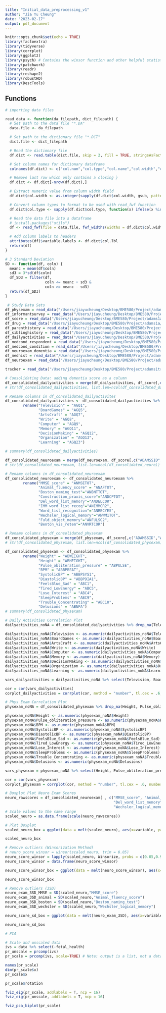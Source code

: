 ```yaml
---
title: "Initial_data_preprocessing_v1"
author: "Jia Yu Cheung"
date: "2023-02-17"
output: pdf_document
---
```


```r
knitr::opts_chunk$set(echo = TRUE)
library(factoextra)
library(tidyverse)
library(corrplot)
library(ggplot2)
library(psych) # Contains the winsor function and other helpful statistical tools
library(patchwork)
library(readr)
library(reshape2)
library(robustHD)
library(DescTools)
```

## Functions
```r
# importing data files

read_data <- function(da_filepath, dict_filepath) {
  # Set path to the data file "*.DA"
  data.file <- da_filepath

  # Set path to the dictionary file "*.DCT"
  dict.file <- dict_filepath

  # Read the dictionary file
  df.dict <- read.table(dict.file, skip = 2, fill = TRUE, stringsAsFactors = FALSE)

  # Set column names for dictionary dataframe
  colnames(df.dict) <- c("col.num","col.type","col.name","col.width","col.lbl")

  # Remove last row which only contains a closing }
  df.dict <- df.dict[-nrow(df.dict),]

  # Extract numeric value from column width field
  df.dict$col.width <- as.integer(sapply(df.dict$col.width, gsub, pattern = "[^0-9\\.]", replacement = ""))

  # Convert column types to format to be used with read_fwf function
  df.dict$col.type <- sapply(df.dict$col.type, function(x) ifelse(x %in% c("int","byte","long"), "i", ifelse(x == "float", "n", ifelse(x == "double", "d", "c"))))

  # Read the data file into a dataframe
  # install.packages("utils")
  df <- read_fwf(file = data.file, fwf_widths(widths = df.dict$col.width, col_names = df.dict$col.name), col_types = paste(df.dict$col.type, collapse = ""))

  # Add column labels to headers
  attributes(df)$variable.labels <- df.dict$col.lbl
  return(df)
}

# 3 Standard Deviation 
SD <- function(df, coln) {
  meanc = mean(df$coln)
  sd3 = 3*sd(df$coln)
  df_SD3 = filter(df,
                  coln <= meanc + sd3 &
                  coln >= meanc - sd3)
  return(df_SD3)
}
```

```r
 # Study Data Sets
df_physexam = read_data("/Users/jiayucheung/Desktop/BME580/Project/adams1a/adams1ada/ADAMS1AB_R.da","/Users/jiayucheung/Desktop/BME580/Project/adams1a/adams1asta/ADAMS1AB_R.dct")
df_informantsurvey = read_data("/Users/jiayucheung/Desktop/BME580/Project/adams1a/adams1ada/ADAMS1AC_R.da","/Users/jiayucheung/Desktop/BME580/Project/adams1a/adams1asta/ADAMS1AC_R.dct")
df_score = read_data("/Users/jiayucheung/Desktop/BME580/Project/adams1a/adams1ada/ADAMS1AD_R.da","/Users/jiayucheung/Desktop/BME580/Project/adams1a/adams1asta/ADAMS1AD_R.dct")
df_drug = read_data("/Users/jiayucheung/Desktop/BME580/Project/adams1a/adams1ada/ADAMS1AE_D.da","/Users/jiayucheung/Desktop/BME580/Project/adams1a/adams1asta/ADAMS1AE_D.dct")
df_parenthistory = read_data("/Users/jiayucheung/Desktop/BME580/Project/adams1a/adams1ada/ADAMS1AF_R.da","/Users/jiayucheung/Desktop/BME580/Project/adams1a/adams1asta/ADAMS1AF_R.dct")
df_siblinghistory = read_data("/Users/jiayucheung/Desktop/BME580/Project/adams1a/adams1ada/ADAMS1AF_SB.da","/Users/jiayucheung/Desktop/BME580/Project/adams1a/adams1asta/ADAMS1AF_SB.dct")
df_dailyactivities = read_data("/Users/jiayucheung/Desktop/BME580/Project/adams1a/adams1ada/ADAMS1AG_R.da","/Users/jiayucheung/Desktop/BME580/Project/adams1a/adams1asta/ADAMS1AG_R.dct")
df_medcond_respondent = read_data("/Users/jiayucheung/Desktop/BME580/Project/adams1a/adams1ada/ADAMS1AH_C.da","/Users/jiayucheung/Desktop/BME580/Project/adams1a/adams1asta/ADAMS1AH_C.dct")
df_medcond_condition = read_data("/Users/jiayucheung/Desktop/BME580/Project/adams1a/adams1ada/ADAMS1AH_R.da","/Users/jiayucheung/Desktop/BME580/Project/adams1a/adams1asta/ADAMS1AH_R.dct")
df_neuroexam_dementia = read_data("/Users/jiayucheung/Desktop/BME580/Project/adams1a/adams1ada/ADAMS1AJ_R.da","/Users/jiayucheung/Desktop/BME580/Project/adams1a/adams1asta/ADAMS1AJ_R.dct")
df_medhist = read_data("/Users/jiayucheung/Desktop/BME580/Project/adams1a/adams1ada/ADAMS1AM_R.da","/Users/jiayucheung/Desktop/BME580/Project/adams1a/adams1asta/ADAMS1AM_R.dct")
df_neuroexam = read_data("/Users/jiayucheung/Desktop/BME580/Project/adams1a/adams1ada/ADAMS1AN_R.da","/Users/jiayucheung/Desktop/BME580/Project/adams1a/adams1asta/ADAMS1AN_R.dct")

tracker = read_data("/Users/jiayucheung/Desktop/BME580/Project/adams1trk/ADAMS1TRK_R.da","/Users/jiayucheung/Desktop/BME580/Project/adams1trk/adams1trksta/ADAMS1TRK_R.dct")
```

```r
# Consolidating Data: adding dementia score as a column 
df_consolidated_dailyactivities = merge(df_dailyactivities, df_score[,c("ADAMSSID","ADCCDX1")], by="ADAMSSID", how = 'left', all.x = TRUE)
# str(df_consolidated_dailyactivities, list.len=ncol(df_consolidated_dailyactivities))

# Rename columns in df_consolidated_dailyactivites
df_consolidated_dailyactivities <- df_consolidated_dailyactivities %>% 
        rename("Television" = "AGQ1",
               "BoardGames" = "AGQ5",
               "ArtsCraft" = "AGQ7",
               "Write" = "AGQ8",
               "Computer" = "AGQ9",
               "Memory" = "AGQ11",
               "DecisionMaking" = "AGQ12",
               "Organization" = "AGQ13",
               "Learning" = "AGQ23")

# summary(df_consolidated_dailyactivities)

df_consolidated_neuroexam = merge(df_neuroexam, df_score[,c("ADAMSSID","ADCCDX1")], by="ADAMSSID", how = 'left', all.x = TRUE)
# str(df_consolidated_neuroexam, list.len=ncol(df_consolidated_neuro))

# Rename columns in df_consolidated_neuroexam
df_consolidated_neuroexam <- df_consolidated_neuroexam %>% 
        rename("MMSE_score" = "ANMSETOT",
               "Animal_fluency_score" = "ANAFTOT",
               "Boston_naming_test"="ANBNTTOT",
               "Construction_praxis_score"="ANDCPTOT",
               "Del_word_list_memory"="ANDELCOR",
               "IMM_word_list_recog"="ANIMMCR2",
               "Word_list_recognition"="ANRECYES",
               "Wechsler_logical_memory"="ANWM1TOT",
               "Fuld_object_memory"="ANFULSC2",
               "Benton_vis_reten"="ANVRTCOR")

# Rename columns in df_consolidated_physexam
df_consolidated_physexam = merge(df_physexam, df_score[,c("ADAMSSID","ADCCDX1")], by="ADAMSSID", how = 'left', all.x = TRUE)
# str(df_consolidated_physexam, list.len=ncol(df_consolidated_physexam))

df_consolidated_physexam <- df_consolidated_physexam %>% 
        rename("Weight" = "ABWEIGHT",
               "Height" = "ABHEIGHT",
               "Pulse_obliteration_pressure" = "ABPULSE",
               "BPM" = "ABBPBEAT",
               "SystolicBP" = "ABBPSYS1",
               "DiastolicBP" = "ABBPDIA1",
               "FeelsBlue_Sad" = "ABC1",
               "Tired_LowEnergy" = "ABC5",
               "Lose_Interest" = "ABC4",
               "SleepProblems" = "ABC9",
               "Trouble_Concentrating" = "ABC10",
               "Delusions" = "ABNPA")
# summary(df_consolidated_physexam)
```

```r
# Daily Activities Correlation Plot
dailyactivities_noNA = df_consolidated_dailyactivities %>% drop_na(Television, BoardGames, ArtsCraft, Write, Computer, Memory, DecisionMaking, Organization, Learning)

dailyactivities_noNA$Television <- as.numeric(dailyactivities_noNA$Television)
dailyactivities_noNA$BoardGames <- as.numeric(dailyactivities_noNA$BoardGames)
dailyactivities_noNA$ArtsCraft <- as.numeric(dailyactivities_noNA$ArtsCraft)
dailyactivities_noNA$Write <- as.numeric(dailyactivities_noNA$Write)
dailyactivities_noNA$Computer <- as.numeric(dailyactivities_noNA$Computer)
dailyactivities_noNA$Memory <- as.numeric(dailyactivities_noNA$Memory)
dailyactivities_noNA$DecisionMaking <- as.numeric(dailyactivities_noNA$DecisionMaking)
dailyactivities_noNA$Organization <- as.numeric(dailyactivities_noNA$Organization)
dailyactivities_noNA$Learning <- as.numeric(dailyactivities_noNA$Learning)

vars_dailyactivities = dailyactivities_noNA %>% select(Television, BoardGames, ArtsCraft, Write, Computer, Memory, DecisionMaking, Organization, Learning)

cor = cor(vars_dailyactivities)
corplot_dailyactivities = corrplot(cor, method = "number", tl.cex = .6, number.cex = .8)

# Phys Exam Correlation Plot
physexam_noNA = df_consolidated_physexam %>% drop_na(Height, Pulse_obliteration_pressure, BPM, SystolicBP, DiastolicBP, FeelsBlue_Sad, Tired_LowEnergy, Lose_Interest, SleepProblems, Trouble_Concentrating, Delusions)

physexam_noNA$Height <- as.numeric(physexam_noNA$Height)
physexam_noNA$Pulse_obliteration_pressure <- as.numeric(physexam_noNA$Pulse_obliteration_pressure)
physexam_noNA$BPM <- as.numeric(physexam_noNA$BPM)
physexam_noNA$SystolicBP <- as.numeric(physexam_noNA$SystolicBP)
physexam_noNA$DiastolicBP <- as.numeric(physexam_noNA$DiastolicBP)
physexam_noNA$FeelsBlue_Sad <- as.numeric(physexam_noNA$FeelsBlue_Sad)
physexam_noNA$Tired_LowEnergy <- as.numeric(physexam_noNA$Tired_LowEnergy)
physexam_noNA$Lose_Interest <- as.numeric(physexam_noNA$Lose_Interest)
physexam_noNA$SleepProblems <- as.numeric(physexam_noNA$SleepProblems)
physexam_noNA$Trouble_Concentrating <- as.numeric(physexam_noNA$Trouble_Concentrating)
physexam_noNA$Delusions <- as.numeric(physexam_noNA$Delusions)

vars_physexam = physexam_noNA %>% select(Height, Pulse_obliteration_pressure, BPM, SystolicBP, DiastolicBP, FeelsBlue_Sad, Tired_LowEnergy, Lose_Interest, SleepProblems, Trouble_Concentrating, Delusions)

cor = cor(vars_physexam)
corplot_physexam = corrplot(cor, method = "number", tl.cex = .6, number.cex = .8)

```

```r
# Boxplot Plot Neuro Exam Scores
neuro_rawscores = df_consolidated_neuroexam[ , c("MMSE_score", "Animal_fluency_score","Boston_naming_test","Construction_praxis_score",
                                                 "Del_word_list_memory","IMM_word_list_recog","Word_list_recognition",
                                                 "Wechsler_logical_memory","Fuld_object_memory","Benton_vis_reten")]
# Scale values to the same range
scaled_neuro = as.data.frame(scale(neuro_rawscores))

# Plot Boxplot
scaled_neuro_box = ggplot(data = melt(scaled_neuro), aes(x=variable, y=value)) + geom_boxplot(aes(fill=variable)) + theme(axis.text.x=element_blank(),) + labs(title="Scaled Neuro Exam Values", x="Test", y="Scaled Values")

scaled_neuro_box

# Remove outliers (Winsorization Method)
# neuro_score_winsor = winsor(scaled_neuro, trim = 0.05)
neuro_score_winsor = lapply(scaled_neuro, Winsorize, probs = c(0.05,0.95))
neuro_score_winsor = data.frame(neuro_score_winsor)

neuro_score_winsor_box = ggplot(data = melt(neuro_score_winsor), aes(x=variable, y=value)) + geom_boxplot(aes(fill=variable)) + theme(axis.text.x=element_blank(),) + labs(title="Scaled Neuro Exam Values (Without Outliers - Winsorization)", x="Test", y="Scaled Values")

neuro_score_winsor_box

# Remove outliers (3SD)
neuro_exam_3SD_MMSE = SD(scaled_neuro,"MMSE_score")
neuro_exam_3SD_animal = SD(scaled_neuro,"Animal_fluency_score")
neuro_exam_3SD_boston = SD(scaled_neuro,"Boston_naming_test")
neuro_exam_3SD_wechsler = SD(scaled_neuro,"Wechsler_logical_memory")

neuro_score_sd_box = ggplot(data = melt(neuro_exam_3SD), aes(x=variable, y=value)) + geom_boxplot(aes(fill=variable)) + theme(axis.text.x=element_blank(),) + labs(title="Scaled Neuro Exam Values (Without Outliers - 3SD)", x="Test", y="Scaled Values")

neuro_score_sd_box
```

```r
# PCA

# Scale and unscaled data
ivs = data %>% select(-fetal_health)
pr_unscale = prcomp(ivs)
pr_scale = prcomp(ivs, scale=TRUE) # Note: output is a list, not a dataframe

names(pr_scale)
dim(pr_scale$x)
pr_scale$x

pr_scale$rotation

fviz_eig(pr_scale, addlabels = T, ncp = 16)
fviz_eig(pr_unscale, addlabels = T, ncp = 16) 

fviz_pca_biplot(pr_scale)
```


